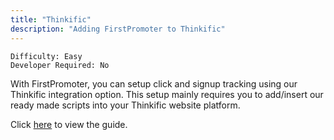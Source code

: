 ```yaml
---
title: "Thinkific"
description: "Adding FirstPromoter to Thinkific"
---
```


`Difficulty: Easy` <br/>
`Developer Required: No`

With FirstPromoter, you can setup click and signup tracking using our Thinkific integration option.
This setup mainly requires you to add/insert our ready made scripts into your Thinkific website platform. 

Click [here](https://login.firstpromoter.com?redirect=%2Finstructions%2Fthinkific) to view the guide.   